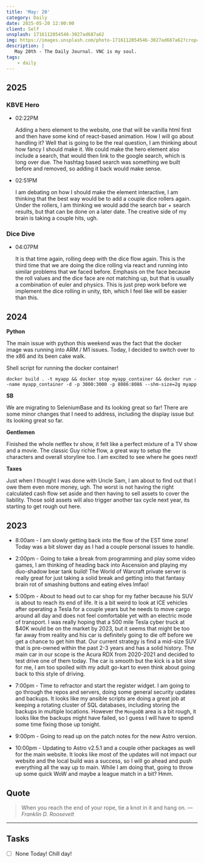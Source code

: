 ```yaml
---
title: 'May: 20'
category: Daily
date: 2025-05-20 12:00:00
client: Self
unsplash: 1716112054546-3027ad687a62
img: https://images.unsplash.com/photo-1716112054546-3027ad687a62?crop=entropy&cs=srgb&fm=jpg&ixid=MnwzNjM5Nzd8MHwxfHJhbmRvbXx8fHx8fHx8fDE2ODE3NDg2ODY&ixlib=rb-4.0.3&q=85
description: |
   May 20th - The Daily Journal. VNC is my soul.
tags:
    - daily
---
```


## 2025

### KBVE Hero

-   02:22PM

    Adding a hero element to the website, one that will be vanilla html first and then have some kind of react-based animation.
    How I will go about handling it? Well that is going to be the real question, I am thinking about how fancy I should make it.
    We could make the hero element also include a search, that would then link to the google search, which is long over due.
    The hashtag based search was something we built before and removed, so adding it back would make sense.

-   02:51PM

    I am debating on how I should make the element interactive, I am thinking that the best way would be to add a couple dice rollers again.
    Under the rollers, I am thinking we would add the search bar + search results, but that can be done on a later date.
    The creative side of my brain is taking a couple hits, ugh.

### Dice Dive

-   04:07PM

    It is that time again, rolling deep with the dice flow again.
    This is the third time that we are doing the dice rolling via react and running into similar problems that we faced before.
    Emphasis on the face because the roll values and the dice face are not matching up, but that is usually a combination of euler and physics.
    This is just prep work before we implement the dice rolling in unity, tbh, which I feel like will be easier than this.

## 2024

**Python**

The main issue with python this weekend was the fact that the docker image was running into ARM / M1 issues.
Today, I decided to switch over to the x86 and its been cake walk.

Shell script for running the docker container!

```shell
docker build . -t myapp && docker stop myapp_container && docker run --name myapp_container -d -p 3000:3000 -p 8086:8086 --shm-size=2g myapp
```

**SB**

We are migrating to SeleniumBase and its looking great so far!
There are some minor changes that I need to address, including the display issue but its looking great so far.

**Gentlemen**

Finished the whole netflex tv show, it felt like a perfect mixture of a TV show and a movie.
The classic Guy richie flow, a great way to setup the characters and overall storyline too.
I am excited to see where he goes next!

**Taxes**

Just when I thought I was done with Uncle Sam, I am about to find out that I owe them even more money, ugh.
The worst is not having the right calculated cash flow set aside and then having to sell assets to cover the liability.
Those sold assets will also trigger another tax cycle next year, its starting to get rough out here.

## 2023

- 8:00am - I am slowly getting back into the flow of the EST time zone! Today was a bit slower day as I had a couple personal issues to handle.

- 2:00pm - Going to take a break from programming and play some video games, I am thinking of heading back into Ascension and playing my duo-shadow bear tank build! The World of Warcraft private server is really great for just taking a solid break and getting into that fantasy brain rot of smashing buttons and eating elves lmfao!

- 5:00pm - About to head out to car shop for my father because his SUV is about to reach its end of life. It is a bit weird to look at ICE vehicles after operating a Tesla for a couple years but he needs to move cargo around all day and does not feel comfortable yet with an electric mode of transport. I was really hoping that a 500 mile Tesla cyber truck at $40K would be on the market by 2023, but it seems that might be too far away from reality and his car is definitely going to die off before we get a chance to get him that. Our current strategy is find a mid-size SUV that is pre-owned within the past 2-3 years and has a solid history. The main car in our scope is the Acura RDX from 2020-2021 and decided to test drive one of them today. The car is smooth but the kick is a bit slow for me, I am too spoiled with my adult go-kart to even think about going back to this style of driving. 

- 7:00pm - Time to refractor and start the register widget. I am going to go through the repos and servers, doing some general security updates and backups. It looks like my ansible scripts are doing a great job at keeping a rotating cluster of SQL databases, including storing the backups in multiple locations. However the `MongoDB` area is a bit rough, it looks like the backups might have failed, so I guess I will have to spend some time fixing those up tonight. 

- 9:00pm - Going to read up on the patch notes for the new Astro version.

- 10:00pm - Updating to Astro v2.5.1 and a couple other packages as well for the main website. It looks like most of the updates will not impact our website and the local build was a success, so I will go ahead and push everything all the way up to main. While I am doing that, going to throw up some quick WoW and maybe a league match in a bit? Hmm.

## Quote

> When you reach the end of your rope, tie a knot in it and hang on.
> — <cite>Franklin D. Roosevelt</cite>

---

## Tasks

- [ ] None Today! Chill day!
